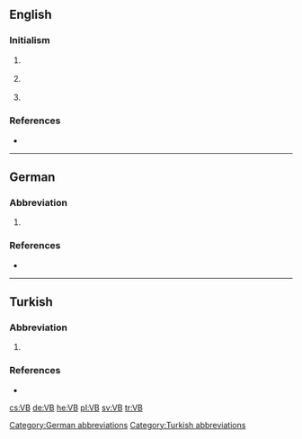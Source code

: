 ==English==

===Initialism===
{{rfc-header|Initialism}}
{{head|en|initialism}}

# {{context|Australia|lang=en}} {{initialism of|[[w:Victoria Bitter|Victoria Bitter]]|dot=}} {{gloss|an Australian brand of beer}}
# {{context|chemistry|lang=en}} {{initialism of|[[w:Valence bond theory|Valence Bond]] [[theory]]}}
# {{context|software|lang=en}} {{initialism of|[[Visual Basic]]|dot=}} {{gloss|a programming language}}

===References===
* {{pedia}}

----

==German==

===Abbreviation===
{{rfc-header|Abbreviation}}
{{head|de|abbreviation}}

# {{abbreviation of|[[Vereinbarung]] or [[Verhandlungsbasis]]|lang=de}}

===References===
* {{pedia|lang=de}}

[[Category:German abbreviations]]

----

==Turkish==

===Abbreviation===
{{rfc-header|Abbreviation}}
{{head|tr|abbreviation}}

# {{abbreviation of|[[vakıf|Vakıflar]] [[banka|Bankası]]|lang=de}}

===References===
* {{pedia|lang=tr}}

[[Category:Turkish abbreviations]]

[[cs:VB]]
[[de:VB]]
[[he:VB]]
[[pl:VB]]
[[sv:VB]]
[[tr:VB]]